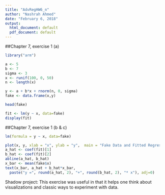 ---
title: "AdvRegHW6_n"
author: "Nashrah Ahmed"
date: "February 6, 2018"
output:
  html_document: default
  pdf_document: default
---

##Chapter 7, exercise 1 (a)
```{r}
library("arm")

a <- 5
b <- 7
sigma <- 3
x <- runif(100, 0, 50)
n <- length(x)

y <- a + b*x + rnorm(n, 0, sigma)
fake <- data.frame(x,y)

head(fake)
```
```{r}
fit <- lm(y ~ x, data=fake)
display(fit)
```

##Chapter 7, exercise 1 (b & c)
```{r}

lm(formula = y ~ x, data=fake)

plot(x, y, xlab = "x", ylab = "y",  main = "Fake Data and Fitted Regression Line")
a_hat <- coef(fit)[1]
b_hat <- coef(fit)[2]
abline(a_hat, b_hat)
x_bar <- mean(fake$x)
text(x_bar, a_hat + b_hat*x_bar,
  paste("y =", round(a_hat, 2), "+", round(b_hat, 2), "* x"), adj=0)

```

Shadow project: This exercise was useful in that it helps one think about visualizations and classic ways to experiment with data.  
